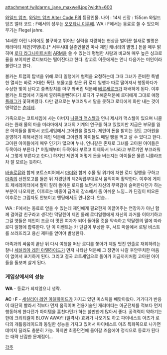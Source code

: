 attachment:/wildarms_jane_maxwell.jpg?width=600

[[와일드 암즈]], [[와일드 암즈 Alter Code F]]의 등장인물. 
나이 : 14세 신장 : 155cm
와일드 암즈 얼터 코드 : F에서의 성우는 [[오오타니 이쿠에]].
WA : F에서는 동료로 쓸 수 있으며 무기는 Flegel jahre.

14세란 어린 나이에도 불구하고 뛰어난 실력을 자랑하는 현상금 벌이꾼 철새로 별명은 캐러미티 제인(역병녀).[* 서부시대 실존인물인 마사 제인 캐너리의 별명.] 돈을 매우 밝히며 [[로디 라그나이트]]처럼 [[ARM]]을 쓸 수 있는데 평범한 사람과 비교해 매우 높은 싱크로율을 보이지만 로디보다는 떨어진다고 한다. 참고로 이웃에게는 언니 다음가는 미인이라 불린다고 한다.

볼카논 트랩의 탑색을 위해 로디 일행에게 협력을 요청하는데 그때 그녀가 준비한 특별한 열쇠는 바로 거대한 폭탄. 보물고를 찾은 뒤 로디 일행과 따로 떨어져서 행동하다가 수상한 빛이 난다고 증폭장치를 마구 쏴버린 덕분에 [[베르세르크]]가 패배하게 된다. 이후 볼카논 트랩에서 기둥에 깔려죽을뻔하다가 로디가 구해준덕분에 로디에게 그대로 애정 [[플래그]]가 꽃혀버렸다. 다만 겉으로는 부끄러워서 말을 못하고 로디에게 화만 내는 것이 영락없는 [[츤데레]].

가족으로는 코트세임에 사는 아버지 [[니콜라 맥스웰]]과 언니 제시카 맥스웰이 있으며 니콜라는 원래 물의 마을 미라마에서 고대의 기계의 연구를 하고 있었지만 지금은 부모를 잃은 아이들을 맡아서 코트세임에서 고아원을 열었다. 제인이 돈을 밝히는 것도 고아원을 운영하기 위해서인데 제인 덕분에 고아원의 아이들도 매일 빵을 먹고 살 수 있다고 한다. 고아원 아이들에게 매우 인기가 많으며 누나, 언니같은 존재로 그녀를 고아원 아이들은 두목이라 부른다.[* 어릴때부터 두목이라 부르고 이제와서 누나라고 부르기엔 부끄러워서 그렇게 부른다고 한다.] 하지만 제인이 어떻게 돈을 버는지는 아이들은 물론 니콜라조차 잘 모르는 듯하다.

[[바솔로뮤]]와 함께 포트스피어에서 [[마더]]와 함께 수몰 될 위기에 처한 로디 일행을 구하고 [[마족]]의 선전포고를 들은 뒤 자경단의 제2독립부대로서 움직이며 활약한다. 이후에 게이트 제네레이터에서 팔이 잘려 돌아온 로디를 보면서 자신의 무력감에 슬퍼한다던가 하는 부분이 나오지만, 이후로는 비중이 급격히 감소해서 좀 아쉬운 느낌...카 딘길이 떠오른 이후로는 그림자도 안보이고 엔딩에서도 안나온다. 안습...

WA : F에서는 동료로 얻을 수 있는데 제인에게 필요한게 이끌어주는 연장자가 아닌 함께 걸어갈 친구라고 생각한 막달렌이 제인 몰래 로디일행에게 자신의 과거를 이야기하고 그걸 엿들은 제인이 조금 더 멋진 여자가 되어 돌아올 것을 약속하고 막달렌의 말에 따라 로디 일행에 합류한다. 단 이 이벤트는 카 딘길이 부상한 후, 서프 마을에서 로팅 비스트를 쓰러뜨리고 용신 제파를 얻어야 발생한다.

마족과의 싸움이 끝난 뒤 다시 여행을 떠난 로디를 쫓아가 제일 멋진 연출로 재회하려는 찰나 [[세실리아 레인 아델하이드]]가 먼저 나타난 덕분에 그 장면에 나갈 후안무치한 마음이 없어서 포기하게 된다. 그리고 결국 코트세임으로 돌아가 지금까지처럼 고아원 아이들을 돌보며 살게 된다.

=== 게임상에서의 성능 ===
'''WA''' - 동료가 되지않으니 생략.

'''AC : F''' - [[세실리아 레인 아델하이드]]가 가지고 있던 미스틱을 빼앗아왔다. 거기다가 반응이 대단히 빨라서 적보다 먼저 움직이며 전용기술인 개러미티는 아군전체를 적보다 먼저 행동하게 한다던가 아이템을 훔친다던가 하는 쓸만한게 많아서 좋다. 공격력이 약하기는한데 크리티컬이 BLOW AWAY! (일격사) 효과가 나오기도 하고 파이네스트 아츠가 로디의 개틀링레이드와 동일한 성능을 가지고 있어서 파이네스트 아츠 특화쪽으로 나가면 데미지 딜러도 충분히 가능. 하지만 최종던전에 들어갈 즈음에야 정식으로 동료가 된다는 대략 난감한 문제점이…

[[각주]]
